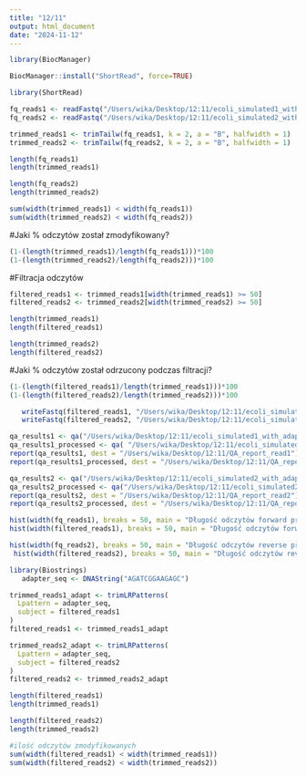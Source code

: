 ```yaml
---
title: "12/11"
output: html_document
date: "2024-11-12"
---
```


```r
library(BiocManager)
```

```r
BiocManager::install("ShortRead", force=TRUE)
```
```r
library(ShortRead)
```
```r
fq_reads1 <- readFastq("/Users/wika/Desktop/12:11/ecoli_simulated1_with_adapters.fq")
fq_reads2 <- readFastq("/Users/wika/Desktop/12:11/ecoli_simulated2_with_adapters.fq")
```

```r
trimmed_reads1 <- trimTailw(fq_reads1, k = 2, a = "B", halfwidth = 1)
trimmed_reads2 <- trimTailw(fq_reads2, k = 2, a = "B", halfwidth = 1)
```

```r
length(fq_reads1)
length(trimmed_reads1)

length(fq_reads2)
length(trimmed_reads2)

```
```r
sum(width(trimmed_reads1) < width(fq_reads1))
sum(width(trimmed_reads2) < width(fq_reads2))
```
#Jaki % odczytów został zmodyfikowany?
```r
(1-(length(trimmed_reads1)/length(fq_reads1)))*100
(1-(length(trimmed_reads2)/length(fq_reads2)))*100
```

#Filtracja odczytów

```r
filtered_reads1 <- trimmed_reads1[width(trimmed_reads1) >= 50]
filtered_reads2 <- trimmed_reads2[width(trimmed_reads2) >= 50]
```

```r
length(trimmed_reads1)
length(filtered_reads1)

length(trimmed_reads2)
length(filtered_reads2)
```
#Jaki % odczytów został odrzucony podczas filtracji?
```r
(1-(length(filtered_reads1)/length(trimmed_reads1)))*100
(1-(length(filtered_reads2)/length(trimmed_reads2)))*100
```

```r
   writeFastq(filtered_reads1, "/Users/wika/Desktop/12:11/ecoli_simulated1_processed.fq")
   writeFastq(filtered_reads2, "/Users/wika/Desktop/12:11/ecoli_simulated2_processed.fq")
```

```r
qa_results1 <- qa("/Users/wika/Desktop/12:11/ecoli_simulated1_with_adapters.fq", type = "fastq")   
qa_results1_processed <- qa( "/Users/wika/Desktop/12:11/ecoli_simulated1_processed.fq", type = "fastq")
report(qa_results1, dest = "/Users/wika/Desktop/12:11/QA_report_read1")
report(qa_results1_processed, dest = "/Users/wika/Desktop/12:11/QA_report_read1_processed")

qa_results2 <- qa("/Users/wika/Desktop/12:11/ecoli_simulated2_with_adapters.fq", type = "fastq")   
qa_results2_processed <- qa("/Users/wika/Desktop/12:11/ecoli_simulated2_processed.fq", type = "fastq")
report(qa_results2, dest = "/Users/wika/Desktop/12:11/QA_report_read2")
report(qa_results2_processed, dest = "/Users/wika/Desktop/12:11/QA_report_read2_processed")
```
```r
hist(width(fq_reads1), breaks = 50, main = "Długość odczytów forward przed przycinaniem", xlab = "Długość (bp)")
hist(width(filtered_reads1), breaks = 50, main = "Długość odczytów forward po przycinaniu", xlab = "Długość (bp)")
```
```r
hist(width(fq_reads2), breaks = 50, main = "Długość odczytów reverse przed przycinaniem", xlab = "Długość (bp)")
 hist(width(filtered_reads2), breaks = 50, main = "Długość odczytów reverse po przycinaniu", xlab = "Długość (bp)")
```

```r
library(Biostrings)
   adapter_seq <- DNAString("AGATCGGAAGAGC")
```

```r
trimmed_reads1_adapt <- trimLRPatterns(
  Lpattern = adapter_seq,
  subject = filtered_reads1
)
filtered_reads1 <- trimmed_reads1_adapt

```

```r
trimmed_reads2_adapt <- trimLRPatterns(
  Lpattern = adapter_seq,
  subject = filtered_reads2
)
filtered_reads2 <- trimmed_reads2_adapt
```

```r
length(filtered_reads1)
length(trimmed_reads1)

length(filtered_reads2)
length(trimmed_reads2)
```
```r
#ilość odczytów zmodyfikowanych
sum(width(filtered_reads1) < width(trimmed_reads1))
sum(width(filtered_reads2) < width(trimmed_reads2))
```





